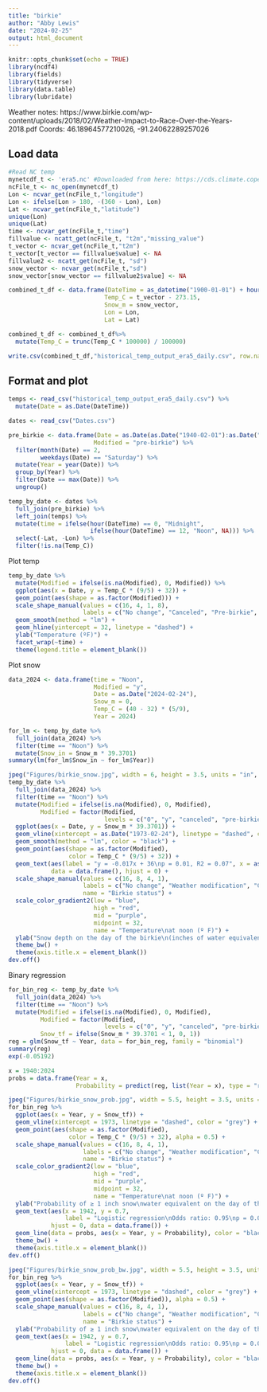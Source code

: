 ```yaml
---
title: "birkie"
author: "Abby Lewis"
date: "2024-02-25"
output: html_document
---
```


```r
knitr::opts_chunk$set(echo = TRUE)
library(ncdf4)
library(fields)
library(tidyverse)
library(data.table)
library(lubridate)
```

Weather notes: https://www.birkie.com/wp-content/uploads/2018/02/Weather-Impact-to-Race-Over-the-Years-2018.pdf
Coords: 46.18964577210026, -91.24062289257026

## Load data

```r
#Read NC temp
mynetcdf_t <- 'era5.nc' #Downloaded from here: https://cds.climate.copernicus.eu/cdsapp#!/dataset/reanalysis-era5-single-levels?tab=form
ncFile_t <- nc_open(mynetcdf_t)
Lon <- ncvar_get(ncFile_t,"longitude")
Lon <- ifelse(Lon > 180, -(360 - Lon), Lon)
Lat <- ncvar_get(ncFile_t,"latitude")
unique(Lon)
unique(Lat)
time <- ncvar_get(ncFile_t,"time")
fillvalue <- ncatt_get(ncFile_t, "t2m","missing_value") 
t_vector <- ncvar_get(ncFile_t,"t2m")
t_vector[t_vector == fillvalue$value] <- NA
fillvalue2 <- ncatt_get(ncFile_t, "sd") 
snow_vector <- ncvar_get(ncFile_t,"sd")
snow_vector[snow_vector == fillvalue2$value] <- NA

combined_t_df <- data.frame(DateTime = as_datetime("1900-01-01") + hours(time) - hours(6), #convert to CT
                           Temp_C = t_vector - 273.15,
                           Snow_m = snow_vector,
                           Lon = Lon,
                           Lat = Lat)

combined_t_df <- combined_t_df%>%
  mutate(Temp_C = trunc(Temp_C * 100000) / 100000)

write.csv(combined_t_df,"historical_temp_output_era5_daily.csv", row.names = F)
```

## Format and plot

```r
temps <- read_csv("historical_temp_output_era5_daily.csv") %>%
  mutate(Date = as.Date(DateTime))

dates <- read_csv("Dates.csv")

pre_birkie <- data.frame(Date = as.Date(as.Date("1940-02-01"):as.Date("1972-02-28")),
                        Modified = "pre-birkie") %>%
  filter(month(Date) == 2,
         weekdays(Date) == "Saturday") %>%
  mutate(Year = year(Date)) %>%
  group_by(Year) %>%
  filter(Date == max(Date)) %>%
  ungroup()

temp_by_date <- dates %>%
  full_join(pre_birkie) %>%
  left_join(temps) %>%
  mutate(time = ifelse(hour(DateTime) == 0, "Midnight", 
                       ifelse(hour(DateTime) == 12, "Noon", NA))) %>%
  select(-Lat, -Lon) %>%
  filter(!is.na(Temp_C)) 
```

Plot temp

```r
temp_by_date %>%
  mutate(Modified = ifelse(is.na(Modified), 0, Modified)) %>%
  ggplot(aes(x = Date, y = Temp_C * (9/5) + 32)) +
  geom_point(aes(shape = as.factor(Modified))) +
  scale_shape_manual(values = c(16, 4, 1, 8), 
                     labels = c("No change", "Canceled", "Pre-birkie", "Weather modification")) +
  geom_smooth(method = "lm") +
  geom_hline(yintercept = 32, linetype = "dashed") +
  ylab("Temperature (ºF)") +
  facet_wrap(~time) +
  theme(legend.title = element_blank())
```

Plot snow

```r
data_2024 <- data.frame(time = "Noon",
                        Modified = "y",
                        Date = as.Date("2024-02-24"),
                        Snow_m = 0,
                        Temp_C = (40 - 32) * (5/9),
                        Year = 2024)

for_lm <- temp_by_date %>%
  full_join(data_2024) %>%
  filter(time == "Noon") %>%
  mutate(Snow_in = Snow_m * 39.3701)
summary(lm(for_lm$Snow_in ~ for_lm$Year))

jpeg("Figures/birkie_snow.jpg", width = 6, height = 3.5, units = "in", res = 300)
temp_by_date %>%
  full_join(data_2024) %>%
  filter(time == "Noon") %>%
  mutate(Modified = ifelse(is.na(Modified), 0, Modified),
         Modified = factor(Modified,
                           levels = c("0", "y", "canceled", "pre-birkie"))) %>%
  ggplot(aes(x = Date, y = Snow_m * 39.3701)) +
  geom_vline(xintercept = as.Date("1973-02-24"), linetype = "dashed", color = "grey") +
  geom_smooth(method = "lm", color = "black") +
  geom_point(aes(shape = as.factor(Modified), 
                 color = Temp_C * (9/5) + 32)) +
  geom_text(aes(label = "y = -0.017x + 36\np = 0.01, R2 = 0.07", x = as.Date("1942-01-01"), y = 6.1), 
            data = data.frame(), hjust = 0) +
  scale_shape_manual(values = c(16, 8, 4, 1), 
                     labels = c("No change", "Weather modification", "Canceled", "Pre-birkie"),
                     name = "Birkie status") +
  scale_color_gradient2(low = "blue",
                        high = "red",
                        mid = "purple",
                        midpoint = 32,
                        name = "Temperature\nat noon (º F)") +
  ylab("Snow depth on the day of the birkie\n(inches of water equivalent)") +
  theme_bw() +
  theme(axis.title.x = element_blank())
dev.off()
```

Binary regression

```r
for_bin_reg <- temp_by_date %>%
  full_join(data_2024) %>%
  filter(time == "Noon") %>%
  mutate(Modified = ifelse(is.na(Modified), 0, Modified),
         Modified = factor(Modified,
                           levels = c("0", "y", "canceled", "pre-birkie")),
         Snow_tf = ifelse(Snow_m * 39.3701 < 1, 0, 1))
reg = glm(Snow_tf ~ Year, data = for_bin_reg, family = "binomial")
summary(reg)
exp(-0.05192)

x = 1940:2024
probs = data.frame(Year = x,
                   Probability = predict(reg, list(Year = x), type = "response")) 

jpeg("Figures/birkie_snow_prob.jpg", width = 5.5, height = 3.5, units = "in", res = 300)
for_bin_reg %>%
  ggplot(aes(x = Year, y = Snow_tf)) +
  geom_vline(xintercept = 1973, linetype = "dashed", color = "grey") +
  geom_point(aes(shape = as.factor(Modified), 
                 color = Temp_C * (9/5) + 32), alpha = 0.5) +
  scale_shape_manual(values = c(16, 8, 4, 1), 
                     labels = c("No change", "Weather modification", "Canceled", "Pre-birkie"),
                     name = "Birkie status") +
  scale_color_gradient2(low = "blue",
                        high = "red",
                        mid = "purple",
                        midpoint = 32,
                        name = "Temperature\nat noon (º F)") +
  ylab("Probability of ≥ 1 inch snow\nwater equivalent on the day of the birkie") +
  geom_text(aes(x = 1942, y = 0.7, 
                label = "Logistic regression\nOdds ratio: 0.95\np = 0.016"),
            hjust = 0, data = data.frame()) +
  geom_line(data = probs, aes(x = Year, y = Probability), color = "black") +
  theme_bw() +
  theme(axis.title.x = element_blank())
dev.off()

jpeg("Figures/birkie_snow_prob_bw.jpg", width = 5.5, height = 3.5, units = "in", res = 300)
for_bin_reg %>%
  ggplot(aes(x = Year, y = Snow_tf)) +
  geom_vline(xintercept = 1973, linetype = "dashed", color = "grey") +
  geom_point(aes(shape = as.factor(Modified)), alpha = 0.5) +
  scale_shape_manual(values = c(16, 8, 4, 1), 
                     labels = c("No change", "Weather modification", "Canceled", "Pre-birkie"),
                     name = "Birkie status") +
  ylab("Probability of ≥ 1 inch snow\nwater equivalent on the day of the birkie") +
  geom_text(aes(x = 1942, y = 0.7, 
                label = "Logistic regression\nOdds ratio: 0.95\np = 0.016"),
            hjust = 0, data = data.frame()) +
  geom_line(data = probs, aes(x = Year, y = Probability), color = "black") +
  theme_bw() +
  theme(axis.title.x = element_blank())
dev.off()
```

